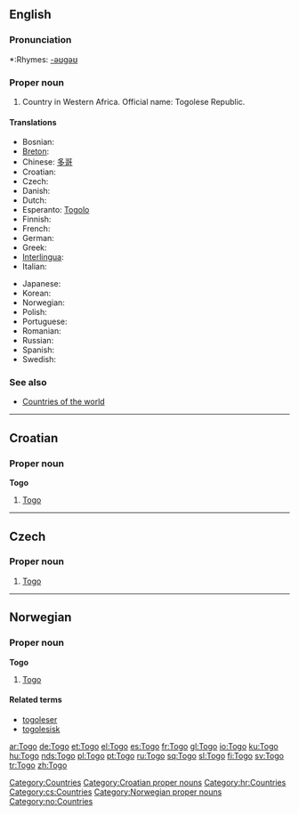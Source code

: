 ==English==

===Pronunciation===
*:Rhymes: [[Rhymes:English:-əʊɡəʊ|-əʊɡəʊ]]

===Proper noun===
{{en-proper-noun}}

# Country in Western Africa. Official name: Togolese Republic.

====Translations====
{{top}}
* Bosnian: {{t-|bs|Togo|m}}
* [[Breton]]: {{t-|br|Togo|xs=Breton}}
* Chinese: [[多哥]]
* Croatian: {{t-|hr|Togo|m}}
* Czech: {{t-|cs|Togo|n}}
* Danish: {{t-|da|Togo}}
* Dutch: {{t-|nl|Togo}}
* Esperanto: [[Togolo]]
* Finnish: {{t+|fi|Togo}}
* French: {{t+|fr|Togo|m}}
* German: {{t+|de|Togo}}
* Greek: {{t|el|Τόγκο|n|sc=Grek}}
* [[Interlingua]]: {{t-|ia|Togo|xs=Interlingua}}
* Italian: {{t-|it|Togo|m}}
{{mid}}
* Japanese: {{t|ja|トーゴ|tr=tōgo|sc=Jpan}}
* Korean: {{t|ko|토고|sc=Hang}}
* Norwegian: {{t-|no|Togo}}
* Polish: {{t+|pl|Togo}}
* Portuguese: {{t+|pt|Togo}}
* Romanian: {{t-|ro|Togo|n}}
* Russian: {{t|ru|Того|sc=Cyrl}}
* Spanish: {{t+|es|Togo}}
* Swedish: {{t+|sv|Togo}}
{{bottom}}

===See also===
* [[Appendix:Countries of the world|Countries of the world]]

[[Category:Countries]]

----

==Croatian==

===Proper noun===
'''Togo''' {{m}}

# [[#English|Togo]]

[[Category:Croatian proper nouns]]
[[Category:hr:Countries]]

----
==Czech==

===Proper noun===
{{cs-proper noun|g=n}}

# [[#English|Togo]]

[[Category:cs:Countries]]
----

==Norwegian==

===Proper noun===
'''Togo'''

# [[#English|Togo]]

====Related terms====
*[[togoleser]]
*[[togolesisk]]

[[Category:Norwegian proper nouns]]
[[Category:no:Countries]]

[[ar:Togo]]
[[de:Togo]]
[[et:Togo]]
[[el:Togo]]
[[es:Togo]]
[[fr:Togo]]
[[gl:Togo]]
[[io:Togo]]
[[ku:Togo]]
[[hu:Togo]]
[[nds:Togo]]
[[pl:Togo]]
[[pt:Togo]]
[[ru:Togo]]
[[sq:Togo]]
[[sl:Togo]]
[[fi:Togo]]
[[sv:Togo]]
[[tr:Togo]]
[[zh:Togo]]